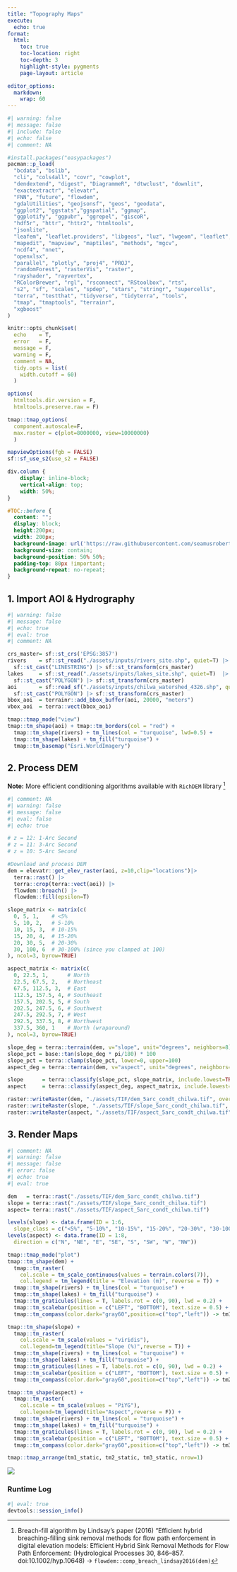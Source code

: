 ```yaml
---
title: "Topography Maps"
execute:
  echo: true
format:
  html:
    toc: true
    toc-location: right
    toc-depth: 3
    highlight-style: pygments
    page-layout: article

editor_options: 
  markdown: 
    wrap: 60
---
```


```r
#| warning: false
#| message: false
#| include: false
#| echo: false
#| comment: NA

#install.packages("easypackages")
pacman::p_load(
  "bcdata", "bslib",
  "cli", "cols4all", "covr", "cowplot",
  "dendextend", "digest", "DiagrammeR", "dtwclust", "downlit",
  "exactextractr", "elevatr",
  "FNN", "future", "flowdem",
  "gdalUtilities", "geojsonsf", "geos", "geodata", 
  "ggplot2", "ggstats","ggspatial", "ggmap", 
  "ggplotify", "ggpubr", "ggrepel", "giscoR",
  "hdf5r", "httr", "httr2", "htmltools",
  "jsonlite",
  "leafem", "leaflet.providers", "libgeos", "luz", "lwgeom", "leaflet", "leafgl",
  "mapedit", "mapview", "maptiles", "methods", "mgcv",
  "ncdf4", "nnet",
  "openxlsx",
  "parallel", "plotly", "proj4", "PROJ",
  "randomForest", "rasterVis", "raster",
  "rayshader", "rayvertex", 
  "RColorBrewer", "rgl", "rsconnect", "RStoolbox", "rts",
  "s2", "sf", "scales", "spdep", "stars", "stringr", "supercells",
  "terra", "testthat", "tidyverse", "tidyterra", "tools",
  "tmap", "tmaptools", "terrainr",
  "xgboost"
)

knitr::opts_chunk$set(
  echo    = T, 
  error   = F, 
  message = F, 
  warning = F,
  comment = NA, 
  tidy.opts = list(
    width.cutoff = 60)
  )

options(
  htmltools.dir.version = F, 
  htmltools.preserve.raw = F)

tmap::tmap_options(
  component.autoscale=F,
  max.raster = c(plot=8000000, view=10000000)
  )

mapviewOptions(fgb = FALSE)
sf::sf_use_s2(use_s2 = FALSE)
```

```css
div.column {
    display: inline-block;
    vertical-align: top;
    width: 50%;
}

#TOC::before {
  content: "";
  display: block;
  height:200px;
  width: 200px;
  background-image: url('https://raw.githubusercontent.com/seamusrobertmurphy/map-templates/refs/heads/main/assets/MAP/stream_map_high_b.png');
  background-size: contain;
  background-position: 50% 50%;
  padding-top: 80px !important;
  background-repeat: no-repeat;
}
```

## 1. Import AOI & Hydrography

```r
#| warning: false
#| message: false
#| echo: true
#| eval: true
#| comment: NA

crs_master= sf::st_crs('EPSG:3857')
rivers    = sf::st_read("./assets/inputs/rivers_site.shp", quiet=T) |> 
  sf::st_cast("LINESTRING") |> sf::st_transform(crs_master) 
lakes     = sf::st_read("./assets/inputs/lakes_site.shp", quiet=T)  |> 
  sf::st_cast("POLYGON") |> sf::st_transform(crs_master)
aoi       = sf::read_sf("./assets/inputs/chilwa_watershed_4326.shp", quiet=T) |> 
  sf::st_cast("POLYGON") |> sf::st_transform(crs_master)
bbox_aoi  = terrainr::add_bbox_buffer(aoi, 20000, "meters")
vbox_aoi  = terra::vect(bbox_aoi)

tmap::tmap_mode("view")
tmap::tm_shape(aoi) + tmap::tm_borders(col = "red") +
  tmap::tm_shape(rivers) + tm_lines(col = "turquoise", lwd=0.5) +
  tmap::tm_shape(lakes) + tm_fill("turquoise") +
  tmap::tm_basemap("Esri.WorldImagery")
```

## 2. Process DEM

**Note:** More efficient conditioning algorithms available
with `RichDEM` library [^1]

```r
#| comment: NA
#| warning: false
#| message: false
#| eval: false
#| echo: true

# z = 12: 1-Arc Second 
# z = 11: 3-Arc Second 
# z = 10: 5-Arc Second 

#Download and process DEM 
dem = elevatr::get_elev_raster(aoi, z=10,clip="locations")|>
  terra::rast() |> 
  terra::crop(terra::vect(aoi)) |>
  flowdem::breach() |>
  flowdem::fill(epsilon=T) 

slope_matrix <- matrix(c(
  0, 5, 1,    # <5%
  5, 10, 2,   # 5-10%
  10, 15, 3,  # 10-15%
  15, 20, 4,  # 15-20%
  20, 30, 5,  # 20-30%
  30, 100, 6  # 30-100% (since you clamped at 100)
), ncol=3, byrow=TRUE)

aspect_matrix <- matrix(c(
  0, 22.5, 1,      # North
  22.5, 67.5, 2,   # Northeast  
  67.5, 112.5, 3,  # East
  112.5, 157.5, 4, # Southeast
  157.5, 202.5, 5, # South
  202.5, 247.5, 6, # Southwest
  247.5, 292.5, 7, # West
  292.5, 337.5, 8, # Northwest
  337.5, 360, 1    # North (wraparound)
), ncol=3, byrow=TRUE)

slope_deg = terra::terrain(dem, v="slope", unit="degrees", neighbors=8)
slope_pct = base::tan(slope_deg * pi/180) * 100 
slope_pct = terra::clamp(slope_pct, lower=0, upper=100)
aspect_deg = terra::terrain(dem, v="aspect", unit="degrees", neighbors=8)

slope      = terra::classify(slope_pct, slope_matrix, include.lowest=TRUE)
aspect     = terra::classify(aspect_deg, aspect_matrix, include.lowest=T)

raster::writeRaster(dem, "./assets/TIF/dem_5arc_condt_chilwa.tif", overwrite=T)
raster::writeRaster(slope, "./assets/TIF/slope_5arc_condt_chilwa.tif", overwrite=T)
raster::writeRaster(aspect, "./assets/TIF/aspect_5arc_condt_chilwa.tif", overwrite=T)
```

## 3. Render Maps

```r
#| comment: NA
#| warning: false
#| message: false
#| error: false
#| echo: true
#| eval: true

dem   = terra::rast("./assets/TIF/dem_5arc_condt_chilwa.tif")
slope = terra::rast("./assets/TIF/slope_5arc_condt_chilwa.tif")
aspect= terra::rast("./assets/TIF/aspect_5arc_condt_chilwa.tif")

levels(slope) <- data.frame(ID = 1:6,
  slope_class = c("<5%", "5-10%", "10-15%", "15-20%", "20-30%", "30-100%"))
levels(aspect) <- data.frame(ID = 1:8,
  direction = c("N", "NE", "E", "SE", "S", "SW", "W", "NW"))

tmap::tmap_mode("plot")
tmap::tm_shape(dem) + 
  tmap::tm_raster(
    col.scale = tm_scale_continuous(values = terrain.colors(7)),
    col.legend = tm_legend(title = "Elevation (m)", reverse = T)) + 
  tmap::tm_shape(rivers) + tm_lines(col = "turquoise") +
  tmap::tm_shape(lakes) + tm_fill("turquoise") +
  tmap::tm_graticules(lines = T, labels.rot = c(0, 90), lwd = 0.2) +
  tmap::tm_scalebar(position = c("LEFT", "BOTTOM"), text.size = 0.5) + 
  tmap::tm_compass(color.dark="gray60",position=c("top","left")) -> tm1_static

tmap::tm_shape(slope) + 
  tmap::tm_raster(
    col.scale = tm_scale(values = "viridis"), 
    col.legend=tm_legend(title="Slope (%)",reverse = T)) + 
  tmap::tm_shape(rivers) + tm_lines(col = "turquoise") +
  tmap::tm_shape(lakes) + tm_fill("turquoise") +
  tmap::tm_graticules(lines = T, labels.rot = c(0, 90), lwd = 0.2) +
  tmap::tm_scalebar(position = c("LEFT", "BOTTOM"), text.size = 0.5) + 
  tmap::tm_compass(color.dark="gray60",position=c("top","left")) -> tm2_static

tmap::tm_shape(aspect) + 
  tmap::tm_raster(
    col.scale = tm_scale(values = "PiYG"), 
    col.legend=tm_legend(title="Aspect",reverse = F)) + 
  tmap::tm_shape(rivers) + tm_lines(col = "turquoise") +
  tmap::tm_shape(lakes) + tm_fill("turquoise") +
  tmap::tm_graticules(lines = T, labels.rot = c(0, 90), lwd = 0.2) +
  tmap::tm_scalebar(position = c("LEFT", "BOTTOM"), text.size = 0.5) + 
  tmap::tm_compass(color.dark="gray60",position=c("top","left")) -> tm3_static

tmap::tmap_arrange(tm1_static, tm2_static, tm3_static, nrow=1)
```

![](https://raw.githubusercontent.com/seamusrobertmurphy/map-templates/refs/heads/main/assets/MAP/elevation_chilwa_2D.png)

### Runtime Log

```r
#| eval: true
devtools::session_info()
```

[^1]: Breach-fill algorithm by Lindsay's paper (2016)
    "Efficient hybrid breaching-filling sink removal methods
    for flow path enforcement in digital elevation models:
    Efficient Hybrid Sink Removal Methods for Flow Path
    Enforcement: (Hydrological Processes 30, 846–857.
    doi:10.1002/hyp.10648) -\>
    `flowdem::comp_breach_lindsay2016(dem)`
